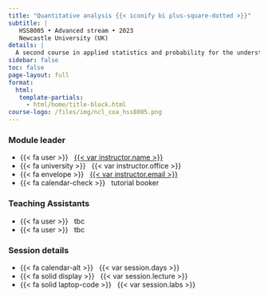 ```yaml
---
title: "Quantitative analysis {{< iconify bi plus-square-dotted >}}"
subtitle: |
   HSS8005 • Advanced stream • 2023
   Newcastle University (UK)
details: |
  A second course in applied statistics and probability for the understanding of society and culture.
sidebar: false
toc: false
page-layout: full
format:
  html:
   template-partials:
     - html/home/title-block.html
course-logo: /files/img/ncl_coa_hss8005.png
---
```


::: {.grid .course-details}

::: {.g-col-4 .g-col-sm-4}


### Module leader

- {{< fa user >}} &nbsp; [{{< var instructor.name >}}]({{< var instructor.url >}})
- {{< fa university >}} &nbsp; {{< var instructor.office >}}
- {{< fa envelope >}} &nbsp; <a href="mailto:{{< var instructor.email >}}">{{< var instructor.email >}}</a>
- {{< fa calendar-check >}} &nbsp; tutorial booker

:::

::: {.g-col-4 .g-col-sm-4}

### Teaching Assistants
- {{< fa user >}} &nbsp; tbc
- {{< fa user >}} &nbsp; tbc

:::

::: {.g-col-4 .g-col-sm-4}

### Session details

- {{< fa calendar-alt >}} &nbsp; {{< var session.days >}}
<!-- - &thinsp;{{< fa location-dot >}} &nbsp; {{< var session.location >}} -->
- {{< fa solid display >}} &nbsp; {{< var session.lecture >}}
- {{< fa solid laptop-code >}} &nbsp; {{< var session.labs >}}
<!-- - {{< fa clock >}} &nbsp; {{< var session.lecture >}} -->
<!-- {{< iconify arcticons canvasstudent >}} &nbsp; [Module Canvas page]({{< var course.canvas >}}) -->

:::

:::

